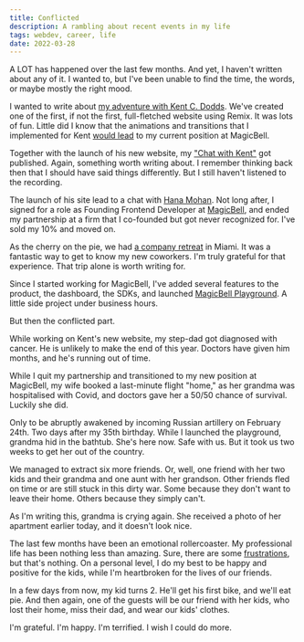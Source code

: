 ```yaml
---
title: Conflicted
description: A rambling about recent events in my life
tags: webdev, career, life
date: 2022-03-28
---
```


A LOT has happened over the last few months. And yet, I haven't written about any of it. I wanted to, but I've been unable to find the time, the words, or maybe mostly the right mood.

I wanted to write about [my adventure with Kent C. Dodds][1]. We've created one of the first, if not the first, full-fletched website using Remix. It was lots of fun. Little did I know that the animations and transitions that I implemented for Kent [would lead][3] to my current position at MagicBell.

Together with the launch of his new website, my ["Chat with Kent"][2] got published. Again, something worth writing about. I remember thinking back then that I should have said things differently. But I still haven't listened to the recording.

The launch of his site lead to a chat with [Hana Mohan][8]. Not long after, I signed for a role as Founding Frontend Developer at [MagicBell][7], and ended my partnership at a firm that I co-founded but got never recognized for. I've sold my 10% and moved on.

As the cherry on the pie, we had [a company retreat][4] in Miami. It was a fantastic way to get to know my new coworkers. I'm truly grateful for that experience. That trip alone is worth writing for.

Since I started working for MagicBell, I've added several features to the product, the dashboard, the SDKs, and launched [MagicBell Playground][5]. A little side project under business hours.

But then the conflicted part.

While working on Kent's new website, my step-dad got diagnosed with cancer. He is unlikely to make the end of this year. Doctors have given him months, and he's running out of time.

While I quit my partnership and transitioned to my new position at MagicBell, my wife booked a last-minute flight "home," as her grandma was hospitalised with Covid, and doctors gave her a 50/50 chance of survival. Luckily she did.

Only to be abruptly awakened by incoming Russian artillery on February 24th. Two days after my 35th birthday. While I launched the playground, grandma hid in the bathtub. She's here now. Safe with us. But it took us two weeks to get her out of the country.

We managed to extract six more friends. Or, well, one friend with her two kids and their grandma and one aunt with her grandson. Other friends fled on time or are still stuck in this dirty war. Some because they don't want to leave their home. Others because they simply can't.

As I'm writing this, grandma is crying again. She received a photo of her apartment earlier today, and it doesn't look nice.

The last few months have been an emotional rollercoaster. My professional life has been nothing less than amazing. Sure, there are some [frustrations][6], but that's nothing. On a personal level, I do my best to be happy and positive for the kids, while I'm heartbroken for the lives of our friends.

In a few days from now, my kid turns 2. He'll get his first bike, and we'll eat pie. And then again, one of the guests will be our friend with her kids, who lost their home, miss their dad, and wear our kids' clothes.

I'm grateful. I'm happy. I'm terrified. I wish I could do more. 



[1]: https://twitter.com/meijer_s/status/1445117911681601544
[2]: https://kentcdodds.com/chats/04/19/stephan-meijer-chats-about-side-projects
[3]: https://twitter.com/unamashana/status/1446133575087132682
[4]: https://twitter.com/unamashana/status/1491346977476743170
[5]: https://twitter.com/meijer_s/status/1499754505323302916
[6]: https://twitter.com/meijer_s/status/1504483086288908295
[7]: https://www.magicbell.com
[8]: https://twitter.com/unamashana